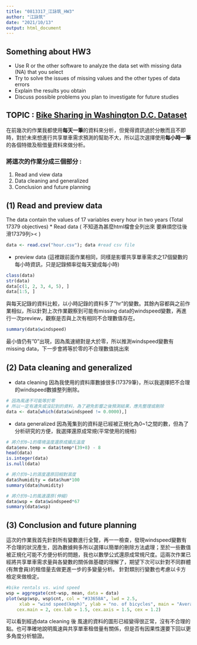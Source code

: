 ---
title: "0813317_江詠筑_HW3"
author: "江詠筑"
date: "2021/10/13"
output: html_document
---

## Something about HW3
*  Use R or the other software to analyze the data set with missing data (NA) that you select
*  Try to solve the issues of missing values and the other types of data errors
*  Explain the results you obtain
*  Discuss possible problems you plan to investigate for future studies

## TOPIC : [Bike Sharing in Washington D.C. Dataset](https://www.kaggle.com/marklvl/bike-sharing-dataset)
在前幾次的作業我都使用**每天一筆**的資料來分析，但覺得資訊過於分散而且不即時，對於未來想進行共享單車需求預測的幫助不大，所以這次選擇使用**每小時一筆**的各個特徵及租借量資料來做分析。

### 將這次的作業分成三個部分 :
(1) Read and view data
(2) Data cleaning and generalized
(3) Conclusion and future planning

## (1) Read and preview data
The data contain the values of 17 variables every hour in two years (Total 17379 objectives) 
* Read data ( 不知道為甚麼html檔會全列出來 要麻煩您往後滑17379列>< )
```{r}
data <- read.csv("hour.csv"); data #read csv file
```

* preview data (這裡跟前面作業相同，同樣是影響共享單車需求之17個變數的每小時資訊，只是記錄頻率從每天變成每小時)
```{r}
class(data)
str(data)
data[c(1, 2, 3, 4, 5), ]
data[1:5, ]
```

與每天記錄的資料比較，以小時記錄的資料多了"hr"的變數。其餘內容都與之前作業相似，所以針對上次作業觀察到可能有missing data的windspeed變數，再進行一次preview，觀察是否與上次有相同不合理數值存在。

```{r windspeed}
summary(data$windspeed)
```

最小值仍有"0"出現，因為風速絕對是大於零，所以推測windspeed變數有missing data，下一步會將等於零的不合理數值挑出來

## (2) Data cleaning and generalized

* data cleaning
因為我使用的資料庫數據很多(17379筆)，所以我選擇把不合理的windspeed數據整列刪除。
```{r}
# 因為風速不可能等於零
# 所以一定有遺失或沒記到的資料，為了避免影響之後預測結果，應先整理或刪除
data <- data[which(data$windspeed != 0.0000),]
```

* data generalized
因為蒐集到的資料是已經被正規化為0~1之間的數，但為了分析研究的方便，我選擇還原成常規(平常使用的規格)
```{r}
# 將介於0~1的環境溫度還原成攝氏溫度
data$env.temp = data$temp*(39+8) - 8
head(data)
is.integer(data)
is.null(data)
```
```{r}
# 將介於0~1的濕度還原回相對濕度
data$humidity = data$hum*100
summary(data$humidity)
```

```{r}
# 將介於0~1的風速還原(伸縮)
data$wsp = data$windspeed*67
summary(data$wsp)
```

## (3) Conclusion and future planning

這次的作業我首先針對所有變數進行全覽，再一一檢查，發現windspeed變數有不合理的狀況產生，因為數據夠多所以選擇以簡單的刪除方法處理；至於一些數值被正規化可能不方便分析的問題，我也以數學公式還原成常規尺度。這兩次作業已經將共享單車需求量與各變數的關係做基礎的理解了，期望下次可以針對不同群體(有無會員)的租借量去做更進一步的多變量分析。 針對類別行變數也考慮以卡方檢定來做檢定。
```{r}
#bike rentals vs. wind speed
wsp = aggregate(cnt~wsp, mean, data = data)
plot(wsp$wsp, wsp$cnt, col = "#33658A", lwd = 2.5,
     xlab = "wind speed(kmph)", ylab = "no. of bicycles", main = "Average bike rentals vs. wind speed",
    cex.main = 2, cex.lab = 1.5, cex.axis = 1.5, cex = 1.2)
```

可以看到經過data cleaning 後 風速的資料的圖形已經變得很正常，沒有不合理的點。也可準確地說明風速與共享單車租借量有關係，但是否有因果性還要下回以更多角度分析驗證。